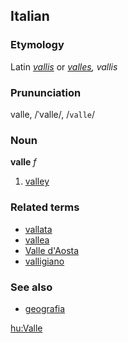 ==Italian==
===Etymology===
Latin ''[[vallis]]'' or ''[[valles]], vallis''
===Prununciation===
valle, /ˈvalle/, /<tt>valle</tt>/
===Noun===
'''valle''' ''f''

# [[valley]]

===Related terms===
*[[vallata]]
*[[vallea]]
*[[Valle d'Aosta]]
*[[valligiano]]

===See also===
*[[geografia]]

[[hu:Valle]]